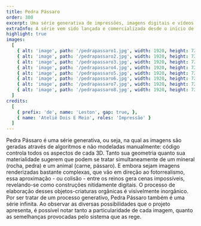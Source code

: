 ```yaml
---
title: Pedra Pássaro
order: 300
excerpt: Uma série generativa de impressões, imagens digitais e vídeos criados em 3D a partir de formas e texturas impossíveis, orgânicas e indecisas. 
extraInfo: A série vem sido lançada e comercializada desde o início de 2021 tanto como impressões únicas (1/1) quanto NFTs.<br /><br />[Objkt.com](https://objkt.com/profile/leston/created), [Teia](https://teia.art/leston), [Foundation](https://foundation.app/@leston)
highlight: true
images:
  [
    { alt: 'image', path: '/pedrapassaro1.jpg', width: 1920, height: 720 },
    { alt: 'image', path: '/pedrapassaro2.jpg', width: 1920, height: 720 },
    { alt: 'image', path: '/pedrapassaro3.jpg', width: 1920, height: 720 },
    { alt: 'image', path: '/pedrapassaro4.jpg', width: 1920, height: 720 },
    { alt: 'image', path: '/pedrapassaro5.jpg', width: 1920, height: 720 },
    { alt: 'image', path: '/pedrapassaro6.jpg', width: 1920, height: 720 },
    { alt: 'image', path: '/pedrapassaro7.jpg', width: 1920, height: 720 },
    { alt: 'image', path: '/pedrapassaro8.jpg', width: 1920, height: 720 },
  ]
credits:
  [
    { prefix: 'de', name: 'Leston', gap: true, },
    { name: 'Ateliê Dois E Meio', roles: 'Impressão' }
  ]
---
```

Pedra Pássaro é uma série generativa, ou seja, na qual as imagens são geradas através de algoritmos e não modeladas manualmente: código controla todos os aspectos de cada 3D. Tanto sua geometria quanto sua materialidade sugerem que podem se tratar simultaneamente de um mineral (rocha, pedra) e um animal (carne, pássaro). E embora sejam imagens renderizadas bastante complexas, que vão em direção ao fotorrealismo, essa aproximação - ou colisão - entre os reinos gera cenas impossíveis, revelando-se como construções nitidamente digitais. O processo de elaboração desses objetos-criaturas orgânicas é visivelmente inorgânico.
<br />
Por ser tratar de um processo generativo, Pedra Pássaro também é uma série infinita. Ao observar as diversas possibilidades que o projeto apresenta, é possível notar tanto a particularidade de cada imagem, quanto as semelhanças provocadas pelo sistema que as rege. 
